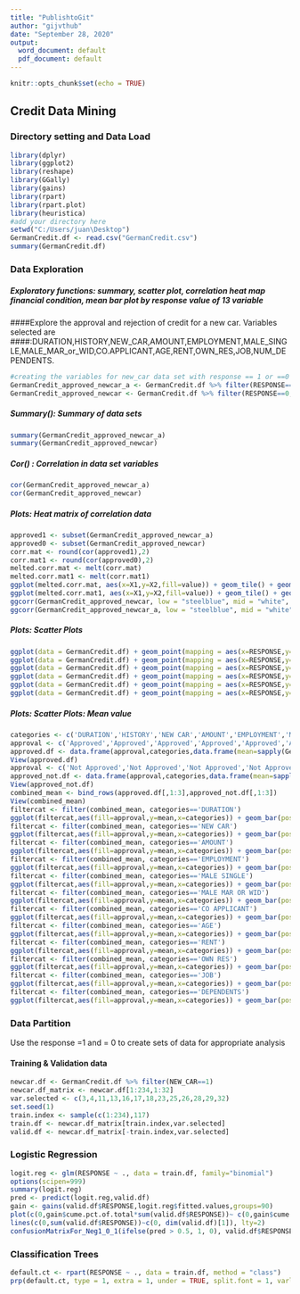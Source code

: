 ---
title: "PublishtoGit"
author: "gijvthub"
date: "September 28, 2020"
output:
  word_document: default
  pdf_document: default
---

```{r setup, include=FALSE}
knitr::opts_chunk$set(echo = TRUE)
```


## Credit Data Mining

### Directory setting and Data Load

```{r}
library(dplyr)
library(ggplot2)
library(reshape)
library(GGally)
library(gains)
library(rpart)
library(rpart.plot)
library(heuristica)
#add your directory here
setwd("C:/Users/juan\Desktop")
GermanCredit.df <- read.csv("GermanCredit.csv")
summary(GermanCredit.df)
```
### Data Exploration

##### Exploratory functions: summary, scatter plot, correlation heat map financial condition, mean bar plot by response value of 13 variable 

####Explore the approval and rejection of credit for a new car. Variables selected are ####:DURATION,HISTORY,NEW_CAR,AMOUNT,EMPLOYMENT,MALE_SINGLE,MALE_MAR_or_WID,CO.APPLICANT,AGE,RENT,OWN_RES,JOB,NUM_DEPENDENTS.


```{r}
#creating the variables for new_car data set with response == 1 or ==0
GermanCredit_approved_newcar_a <- GermanCredit.df %>% filter(RESPONSE==1,NEW_CAR==1) %>% select(DURATION,HISTORY,NEW_CAR,AMOUNT,EMPLOYMENT,MALE_SINGLE,MALE_MAR_or_WID,CO.APPLICANT,AGE,RENT,OWN_RES,JOB,NUM_DEPENDENTS)
GermanCredit_approved_newcar <- GermanCredit.df %>% filter(RESPONSE==0,NEW_CAR==1) %>% select(DURATION,HISTORY,NEW_CAR,AMOUNT,EMPLOYMENT,MALE_SINGLE,MALE_MAR_or_WID,CO.APPLICANT,AGE,RENT,OWN_RES,JOB,NUM_DEPENDENTS)
```

##### Summary(): Summary of data sets

```{r}
summary(GermanCredit_approved_newcar_a)
summary(GermanCredit_approved_newcar)
```
##### Cor() : Correlation in data set variables
```{r}
cor(GermanCredit_approved_newcar_a)
cor(GermanCredit_approved_newcar)
```
##### Plots: Heat matrix of correlation data

```{r}
approved1 <- subset(GermanCredit_approved_newcar_a)
approved0 <- subset(GermanCredit_approved_newcar)
corr.mat <- round(cor(approved1),2)
corr.mat1 <- round(cor(approved0),2)
melted.corr.mat <- melt(corr.mat)
melted.corr.mat1 <- melt(corr.mat1)
ggplot(melted.corr.mat, aes(x=X1,y=X2,fill=value)) + geom_tile() + geom_text(aes(x=X1,y=X2,label = value)) +ggtitle("Response=1") + theme(axis.text.x = element_text(angle = 90))
ggplot(melted.corr.mat1, aes(x=X1,y=X2,fill=value)) + geom_tile() + geom_text(aes(x=X1,y=X2,label = value))+ ggtitle("Response=0")+ theme(axis.text.x = element_text(angle = 90))
ggcorr(GermanCredit_approved_newcar, low = "steelblue", mid = "white", high = "darkred")
ggcorr(GermanCredit_approved_newcar_a, low = "steelblue", mid = "white", high = "darkred")
```
##### Plots: Scatter Plots
```{r}
ggplot(data = GermanCredit.df) + geom_point(mapping = aes(x=RESPONSE,y=DURATION,color=RESPONSE))+ ggtitle("Duration vs RESPONSE")
ggplot(data = GermanCredit.df) + geom_point(mapping = aes(x=RESPONSE,y=HISTORY,color=RESPONSE))+ ggtitle("HISTORY vs RESPONSE")
ggplot(data = GermanCredit.df) + geom_point(mapping = aes(x=RESPONSE,y=AMOUNT,color=RESPONSE))+ ggtitle("AMOUNT vs RESPONSE")
ggplot(data = GermanCredit.df) + geom_point(mapping = aes(x=RESPONSE,y=HISTORY,color=EMPLOYMENT))+ ggtitle("EMPLOYMENT vs RESPONSE")
ggplot(data = GermanCredit.df) + geom_point(mapping = aes(x=RESPONSE,y=AGE,color=RESPONSE))+ ggtitle("AGE vs RESPONSE")
ggplot(data = GermanCredit.df) + geom_point(mapping = aes(x=RESPONSE,y=JOB,color=RESPONSE))+ ggtitle("JOB vs RESPONSE")
```
##### Plots: Scatter Plots: Mean value
```{r}
categories <- c('DURATION','HISTORY','NEW CAR','AMOUNT','EMPLOYMENT','MALE SINGLE','MALE MAR OR WID','CO APPLICANT','AGE','RENT','OWN RES','JOB','DEPENDENTS')
approval <- c('Approved','Approved','Approved','Approved','Approved','Approved','Approved','Approved','Approved','Approved','Approved','Approved','Approved')
approved.df <- data.frame(approval,categories,data.frame(mean=sapply(GermanCredit_approved_newcar_a,mean,na.rm=TRUE)))
View(approved.df)
approval <- c('Not Approved','Not Approved','Not Approved','Not Approved','Not Approved','Not Approved','Not Approved','Not Approved','Not Approved','Not Approved','Not Approved','Not Approved','Not Approved')
approved_not.df <- data.frame(approval,categories,data.frame(mean=sapply(GermanCredit_approved_newcar,mean,na.rm=TRUE)))
View(approved_not.df)
combined_mean <- bind_rows(approved.df[,1:3],approved_not.df[,1:3])
View(combined_mean)
filtercat <- filter(combined_mean, categories=='DURATION')
ggplot(filtercat,aes(fill=approval,y=mean,x=categories)) + geom_bar(position="dodge", stat="identity")
filtercat <- filter(combined_mean, categories=='NEW CAR')
ggplot(filtercat,aes(fill=approval,y=mean,x=categories)) + geom_bar(position="dodge", stat="identity")
filtercat <- filter(combined_mean, categories=='AMOUNT')
ggplot(filtercat,aes(fill=approval,y=mean,x=categories)) + geom_bar(position="dodge", stat="identity")
filtercat <- filter(combined_mean, categories=='EMPLOYMENT')
ggplot(filtercat,aes(fill=approval,y=mean,x=categories)) + geom_bar(position="dodge", stat="identity")
filtercat <- filter(combined_mean, categories=='MALE SINGLE')
ggplot(filtercat,aes(fill=approval,y=mean,x=categories)) + geom_bar(position="dodge", stat="identity")
filtercat <- filter(combined_mean, categories=='MALE MAR OR WID')
ggplot(filtercat,aes(fill=approval,y=mean,x=categories)) + geom_bar(position="dodge", stat="identity")
filtercat <- filter(combined_mean, categories=='CO APPLICANT')
ggplot(filtercat,aes(fill=approval,y=mean,x=categories)) + geom_bar(position="dodge", stat="identity")
filtercat <- filter(combined_mean, categories=='AGE')
ggplot(filtercat,aes(fill=approval,y=mean,x=categories)) + geom_bar(position="dodge", stat="identity")
filtercat <- filter(combined_mean, categories=='RENT')
ggplot(filtercat,aes(fill=approval,y=mean,x=categories)) + geom_bar(position="dodge", stat="identity")
filtercat <- filter(combined_mean, categories=='OWN RES')
ggplot(filtercat,aes(fill=approval,y=mean,x=categories)) + geom_bar(position="dodge", stat="identity")
filtercat <- filter(combined_mean, categories=='JOB')
ggplot(filtercat,aes(fill=approval,y=mean,x=categories)) + geom_bar(position="dodge", stat="identity")
filtercat <- filter(combined_mean, categories=='DEPENDENTS')
ggplot(filtercat,aes(fill=approval,y=mean,x=categories)) + geom_bar(position="dodge", stat="identity")
```

### Data Partition

Use the response =1 and = 0 to create sets of data for appropriate analysis

#### Training & Validation data

```{r}
newcar.df <- GermanCredit.df %>% filter(NEW_CAR==1)
newcar.df_matrix <- newcar.df[1:234,1:32]
var.selected <- c(3,4,11,13,16,17,18,23,25,26,28,29,32)
set.seed(1)
train.index <- sample(c(1:234),117)
train.df <- newcar.df_matrix[train.index,var.selected]
valid.df <- newcar.df_matrix[-train.index,var.selected]
```

### Logistic Regression
```{r}
logit.reg <- glm(RESPONSE ~ ., data = train.df, family="binomial")
options(scipen=999)
summary(logit.reg)
pred <- predict(logit.reg,valid.df)
gain <- gains(valid.df$RESPONSE,logit.reg$fitted.values,groups=90)
plot(c(0,gain$cume.pct.of.total*sum(valid.df$RESPONSE))~ c(0,gain$cume.obs), xlab="# cases", ylab="Cumulative",main="", type="l")
lines(c(0,sum(valid.df$RESPONSE))~c(0, dim(valid.df)[1]), lty=2)
confusionMatrixFor_Neg1_0_1(ifelse(pred > 0.5, 1, 0), valid.df$RESPONSE)
```

### Classification Trees

```{r}
default.ct <- rpart(RESPONSE ~ ., data = train.df, method = "class")
prp(default.ct, type = 1, extra = 1, under = TRUE, split.font = 1, varlen = -10)

```
